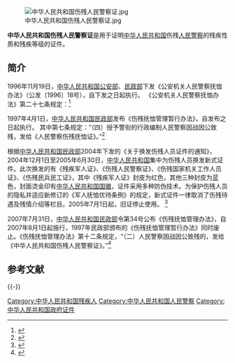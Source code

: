 [[File:中华人民共和国伤残人民警察证.jpg|thumb]]

'''中华人民共和国伤残人民警察证'''是用于证明[[中华人民共和国|中华人民共和国]]伤残[[人民警察|人民警察]]的残疾性质和残疾等级的证件。

==简介==
1996年11月19日，[[中华人民共和国公安部|中华人民共和国公安部]]、[[中华人民共和国民政部|民政部]]下发《公安机关人民警察抚恤办法》（公发〔1996〕18号），自下发之日起执行。 《公安机关人民警察抚恤办法》第二十七条规定：<ref>{{Cite web |url=http://www.people.com.cn/item/flfgk/gwyfg/1996/210100199610.html |title=关于印发《公安机关人民警察抚恤办法》的通知，人民网，于2013-05-04查阅 |accessdate=2013-05-04 |archive-date=2016-03-04 |archive-url=https://web.archive.org/web/20160304081827/http://www.people.com.cn/item/flfgk/gwyfg/1996/210100199610.html |dead-url=no }}</ref>

{{引用|
第二十七条 伤残证件的发放和管理：<br>
（一）因战、因公致残的人民警察，经省、自治区、直辖市民政厅、局评定伤残等级后，发给由民政部统一印制的《人民警察伤残抚恤证》。<br>
（二）《人民警察伤残抚恤证》是伤残人民警察证明个人伤残等级和享受抚恤的有效证件，要妥善保管，不得私自涂改、转借或转让。<br>
（三）伤残证件因保管不善被损坏，当事人应及时报告发证的县级民政机关。县级民政机关审查后认为不能使用的，填写《伤残人员换证补证报批表》和新伤残证件，连同本人申请及损坏的旧证一并逐级上报省、自治区、直辖市民政厅、局换发。<br>
（四）伤残证件遗失，当事人应尽力查找，并及时报告发证的县级民政机关。半年内查找不到，在本人登报声明作废后，由县级民政机关填写《伤残人员换证补证报批表》和新伤残证件，连同本人申请一并逐级上报省、自治区、直辖市民政厅、局，经批准后，重新编号，发放新证。}}

1997年4月1日，[[中华人民共和国民政部|中华人民共和国民政部]]发布《伤残抚恤管理暂行办法》，自发布之日起执行。 其中第七条规定：“（四）授予警衔的行政编制人民警察因战因公致残，发给《人民警察伤残抚恤证》。”<ref>{{Cite web |url=http://www.people.com.cn/item/flfgk/gwyfg/1997/213022199701.html |title=伤残抚恤管理暂行办法，人民网，于2013-05-04查阅 |accessdate=2013-05-04 |archive-date=2016-03-04 |archive-url=https://web.archive.org/web/20160304045910/http://www.people.com.cn/item/flfgk/gwyfg/1997/213022199701.html |dead-url=no }}</ref>

根据[[中华人民共和国民政部|中华人民共和国民政部]]2004年下发的《关于换发伤残人员证件的通知》，2004年12月1日至2005年6月30日，[[中华人民共和国|中华人民共和国]]集中为伤残人员换发新式证件。此次换发的有《残疾军人证》、《伤残人民警察证》、《伤残国家机关工作人员证》、《伤残民兵民工证》，其中《残疾军人证》封皮为红色，其他三种封皮为蓝色，封面烫金印有[[中华人民共和国国徽|中华人民共和国国徽]]，证件采用多种防伪技术。为保护伤残人员的隐私并适应新修订的《军人抚恤优待条例》的规定，新式证件一律取消了伤残待遇及残情介绍等栏目。2005年7月1日起，旧证停止使用。 <ref>{{Cite web |url=http://news.xinhuanet.com/newscenter/2004-11/26/content_2264923.htm |title=我国新式伤残人员证将于12月1日起正式启用，新华网，2004年11月26日 |accessdate=2013年5月4日 |archive-date=2005年9月9日 |archive-url=https://web.archive.org/web/20050909113016/http://news.xinhuanet.com/newscenter/2004-11/26/content_2264923.htm |dead-url=no }}</ref>

2007年7月31日，[[中华人民共和国民政部|中华人民共和国民政部]]令第34号公布《伤残抚恤管理办法》，自2007年8月1日起施行，1997年民政部颁布的《伤残抚恤管理暂行办法》同时废止。《伤残抚恤管理办法》第十二条规定，“（二）人民警察因战因公致残的，发给《中华人民共和国伤残人民警察证》。”<ref>{{Cite web |url=http://www.gov.cn/ziliao/flfg/2007-08/01/content_702740.htm |title=伤残抚恤管理办法（中华人民共和国民政部令第34号），中国政府网，2007-08-01 |accessdate=2013-05-04 |archive-date=2016-03-04 |archive-url=https://web.archive.org/web/20160304074042/http://www.gov.cn/ziliao/flfg/2007-08/01/content_702740.htm |dead-url=no }}</ref>

==参考文献==
{{Reflist|2}}

{{-}}
{{中华人民共和国内地个人身份证件}}
{{中国残疾人}}
[[Category:中华人民共和国残疾人|Category:中华人民共和国残疾人]]
[[Category:中华人民共和国人民警察|Category:中华人民共和国人民警察]]
[[Category:中华人民共和国政府证件|Category:中华人民共和国政府证件]]